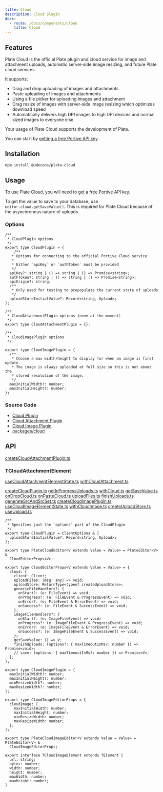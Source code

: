 ```yaml
---
title: Cloud
description: Cloud plugin
docs:
  - route: /docs/components/cloud
    title: Cloud
---
```


<ComponentPreview name="cloud-demo" padding="md" />

## Features

Plate Cloud is the official Plate plugin and cloud service for image and attachment uploads, automatic server-side image resizing, and future Plate cloud services.

It supports:

- Drag and drop uploading of images and attachments
- Paste uploading of images and attachments
- Using a file picker for uploading images and attachment
- Drag resize of images with server-side image resizing which optimizes download speed
- Automatically delivers high DPI images to high DPI devices and normal sized images to everyone else

Your usage of Plate Cloud supports the development of Plate.

You can start by [getting a free Portive API key](https://admin.portive.com/).

## Installation

```bash
npm install @udecode/plate-cloud
```

## Usage

To use Plate Cloud, you will need to [get a free Portive API key](https://www.portive.com/).

To get the value to save to your database, use `editor.cloud.getSaveValue()`. This is required for Plate Cloud because of the asynchronous nature of uploads.

### Options

```tsx
/**
 * CloudPlugin options
 */
export type CloudPlugin = {
    /**
   * Options for connecting to the official Portive Cloud service
   *
   * Either `apiKey` or `authToken` must be provided
   */
  apiKey?: string | () => string | () => Promise<string>;
  authToken?: string | () => string | () => Promise<string>;
  apiOrigin?: string;
  /**
   * Only used for testing to prepopulate the current state of uploads
   */
  uploadStoreInitialValue?: Record<string, Upload>;
};

/**
 * CloudAttachmentPlugin options (none at the moment)
 */
export type CloudAttachmentPlugin = {};

/**
 * CloudImagePlugin options
 */

export type CloudImagePlugin = {
  /**
   * Choose a max width/height to display for when an image is first update.
   * The image is always uploaded at full size so this is not about the
   * stored resolution of the image.
   */
  maxInitialWidth?: number;
  maxInitialHeight?: number;
};
```

### Source Code

- [Cloud Plugin](https://github.com/udecode/plate/blob/plate-ui-tw/packages/cloud/src/cloud/createCloudPlugin.ts)
- [Cloud Attachment Plugin](https://github.com/udecode/plate/blob/plate-ui-tw/packages/cloud/src/attachment/createCloudAttachmentPlugin.ts)
- [Cloud Image Plugin](https://github.com/udecode/plate/blob/plate-ui-tw/packages/cloud/src/image/createCloudImagePlugin.ts)
- [packages/cloud](https://github.com/udecode/plate/tree/main/packages/cloud)

## API

[createCloudAttachmentPlugin.ts](..%2F..%2F..%2F..%2Fpackages%2Fcloud%2Fsrc%2Fattachment%2FcreateCloudAttachmentPlugin.ts)

### TCloudAttachmentElement

[useCloudAttachmentElementState.ts](..%2F..%2F..%2F..%2Fpackages%2Fcloud%2Fsrc%2Fattachment%2FuseCloudAttachmentElementState.ts)
[withCloudAttachment.ts](..%2F..%2F..%2F..%2Fpackages%2Fcloud%2Fsrc%2Fattachment%2FwithCloudAttachment.ts)

[createCloudPlugin.ts](..%2F..%2F..%2F..%2Fpackages%2Fcloud%2Fsrc%2Fcloud%2FcreateCloudPlugin.ts)
[getInProgressUploads.ts](..%2F..%2F..%2F..%2Fpackages%2Fcloud%2Fsrc%2Fcloud%2FgetInProgressUploads.ts)
[withCloud.ts](..%2F..%2F..%2F..%2Fpackages%2Fcloud%2Fsrc%2Fcloud%2FwithCloud.ts)
[getSaveValue.ts](..%2F..%2F..%2F..%2Fpackages%2Fcloud%2Fsrc%2Fcloud%2FgetSaveValue.ts)
[onDropCloud.ts](..%2F..%2F..%2F..%2Fpackages%2Fcloud%2Fsrc%2Fcloud%2Fhandlers.ts)
[onPasteCloud.ts](..%2F..%2F..%2F..%2Fpackages%2Fcloud%2Fsrc%2Fcloud%2Fhandlers.ts)
[uploadFiles.ts](..%2F..%2F..%2F..%2Fpackages%2Fcloud%2Fsrc%2Fcloud%2FuploadFiles.ts)
[finishUploads.ts](..%2F..%2F..%2F..%2Fpackages%2Fcloud%2Fsrc%2Fcloud%2FfinishUploads.ts)
[generateSrcAndSrcSet.ts](..%2F..%2F..%2F..%2Fpackages%2Fcloud%2Fsrc%2Fcloud%2FgenerateSrcAndSrcSet.ts)
[createCloudImagePlugin.ts](..%2F..%2F..%2F..%2Fpackages%2Fcloud%2Fsrc%2Fimage%2FcreateCloudImagePlugin.ts)
[useCloudImageElementState.ts](..%2F..%2F..%2F..%2Fpackages%2Fcloud%2Fsrc%2Fimage%2FuseCloudImageElementState.ts)
[withCloudImage.ts](..%2F..%2F..%2F..%2Fpackages%2Fcloud%2Fsrc%2Fimage%2FwithCloudImage.ts)
[createUploadStore.ts](..%2F..%2F..%2F..%2Fpackages%2Fcloud%2Fsrc%2Fupload%2FcreateUploadStore.ts)
[useUpload.ts](..%2F..%2F..%2F..%2Fpackages%2Fcloud%2Fsrc%2Fupload%2FuseUpload.ts)

```tsx
/**
 * Specifies just the `options` part of the CloudPlugin
 */
export type CloudPlugin = ClientOptions & {
  uploadStoreInitialValue?: Record<string, Upload>;
};

export type PlateCloudEditor<V extends Value = Value> = PlateEditor<V> &
  CloudEditorProps<V>;

export type CloudEditorProps<V extends Value = Value> = {
  cloud: {
    client: Client;
    uploadFiles: (msg: any) => void;
    uploadStore: ReturnType<typeof createUploadStore>;
    genericFileHandlers?: {
      onStart?: (e: FileEvent) => void;
      onProgress?: (e: FileEvent & ProgressEvent) => void;
      onError?: (e: FileEvent & ErrorEvent) => void;
      onSuccess?: (e: FileEvent & SuccessEvent) => void;
    };
    imageFileHandlers?: {
      onStart?: (e: ImageFileEvent) => void;
      onProgress?: (e: ImageFileEvent & ProgressEvent) => void;
      onError?: (e: ImageFileEvent & ErrorEvent) => void;
      onSuccess?: (e: ImageFileEvent & SuccessEvent) => void;
    };
    getSaveValue: () => V;
    finishUploads: (options?: { maxTimeoutInMs?: number }) => Promise<void>;
    // save: (options: { maxTimeoutInMs?: number }) => Promise<V>;
  };
};

export type CloudImagePlugin = {
  maxInitialWidth?: number;
  maxInitialHeight?: number;
  minResizeWidth?: number;
  maxResizeWidth?: number;
};

export type CloudImageEditorProps = {
  cloudImage: {
    maxInitialWidth: number;
    maxInitialHeight: number;
    minResizeWidth: number;
    maxResizeWidth: number;
  };
};

export type PlateCloudImageEditor<V extends Value = Value> = PlateEditor<V> &
  CloudImageEditorProps;

export interface TCloudImageElement extends TElement {
  url: string;
  bytes: number;
  width: number;
  height: number;
  maxWidth: number;
  maxHeight: number;
}
```
